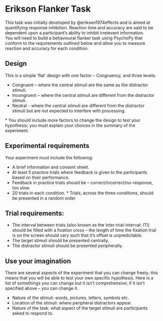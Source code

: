 # Erikson Flanker Task

This task was initially developed by @eriksen1974effects and is aimed at quantifying response inhibition. Reaction time and accuracy are said to be dependent upon a participant's ability to inhibit irrelevant information.\
You will need to build a behavioural flanker task using PsychoPy that conform to the requirements outlined below and allow you to measure reaction and accuracy for each condition.

## Design

This is a simple 'flat' design with one factor -- Congruency, and three levels:

-   Congruent -- where the central stimuli are the same as the distractor stimuli.
-   Incongruent -- where the central stimuli are different from the distractor stimuli.
-   Neutral - where the central stimuli are different from the distractor stimuli but are not expected to interfere with processing.

\* You should include more factors to change the design to test your hypothesis; you must explain your choices in the summary of the experiment.

## Experimental requirements

Your experiment must include the following:

-   A brief information and consent sheet.
-   At least 5 practice trials where feedback is given to the participants based on their performance.
-   Feedback in practice trials should be -- correct/incorrect/no-response, too slow.
-   20 trials in each condition. \* Trials, across the three conditions, should be presented in a random order

## Trial requirements:

-   The interval between trials (also known as the inter-trial-interval: ITI) should be filled with a fixation cross -- the length of time the fixation trial is on the screen should vary such that it's offset is unpredictable.
-   The target stimuli should be presented centrally.
-   The distractor stimuli should be presented peripherally.

## Use your imagination

There are several aspects of the experiment that you can change freely; this means that you will be able to test your own specific hypothesis. Here is a list of somethings you can change but it isn't comprehensive; if it isn't specified above -- you can change it.

-   Nature of the stimuli: words, pictures, letters, symbols etc.
-   Location of the stimuli: where peripheral distractors appear.
-   Nature of the task: what aspect of the target stimuli are participants asked to respond to.
